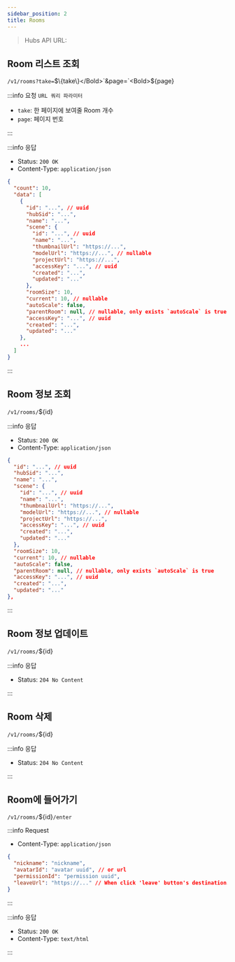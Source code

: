 ```yaml
---
sidebar_position: 2
title: Rooms
---
```



> Hubs API URL: <a><APIUrl /></a>

## Room 리스트 조회

`/v1/rooms?take=`<Bold>$\{take\}</Bold>`&page=`<Bold>$\{page\}</Bold>

:::info 요청 `URL 쿼리 파라미터`

- `take`: 한 페이지에 보여줄 Room 개수
- `page`: 페이지 번호

:::

:::info 응답

- Status: `200 OK`
- Content-Type: `application/json`

```json
{
  "count": 10,
  "data": [
    {
      "id": "...", // uuid
      "hubSid": "...",
      "name": "...",
      "scene": {
        "id": "...", // uuid
        "name": "...",
        "thumbnailUrl": "https://...",
        "modelUrl": "https://...", // nullable
        "projectUrl": "https://...",
        "accessKey": "...", // uuid
        "created": "...",
        "updated": "..."
      },
      "roomSize": 10,
      "current": 10, // nullable
      "autoScale": false,
      "parentRoom": null, // nullable, only exists `autoScale` is true
      "accessKey": "...", // uuid
      "created": "...",
      "updated": "..."
    },
    ...
  ]
}
```

:::

## Room 정보 조회

`/v1/rooms/`<Bold>$\{id\}</Bold>

:::info 응답

- Status: `200 OK`
- Content-Type: `application/json`

```json
{
  "id": "...", // uuid
  "hubSid": "...",
  "name": "...",
  "scene": {
    "id": "...", // uuid
    "name": "...",
    "thumbnailUrl": "https://...",
    "modelUrl": "https://...", // nullable
    "projectUrl": "https://...",
    "accessKey": "...", // uuid
    "created": "...",
    "updated": "..."
  },
  "roomSize": 10,
  "current": 10, // nullable
  "autoScale": false,
  "parentRoom": null, // nullable, only exists `autoScale` is true
  "accessKey": "...", // uuid
  "created": "...",
  "updated": "..."
},
```

:::

## Room 정보 업데이트

`/v1/rooms/`<Bold>$\{id\}</Bold>

:::info 응답

- Status: `204 No Content`

:::

## Room 삭제

`/v1/rooms/`<Bold>$\{id\}</Bold>

:::info 응답

- Status: `204 No Content`

:::

## Room에 들어가기

`/v1/rooms/`<Bold>$\{id\}</Bold>`/enter`

:::info Request

- Content-Type: `application/json`

```json
{
  "nickname": "nickname",
  "avatarId": "avatar uuid", // or url
  "permissionId": "permission uuid",
  "leaveUrl": "https://..." // When click 'leave' button's destination. default is `/`
}
```

:::

:::info 응답

- Status: `200 OK`
- Content-Type: `text/html`

:::
